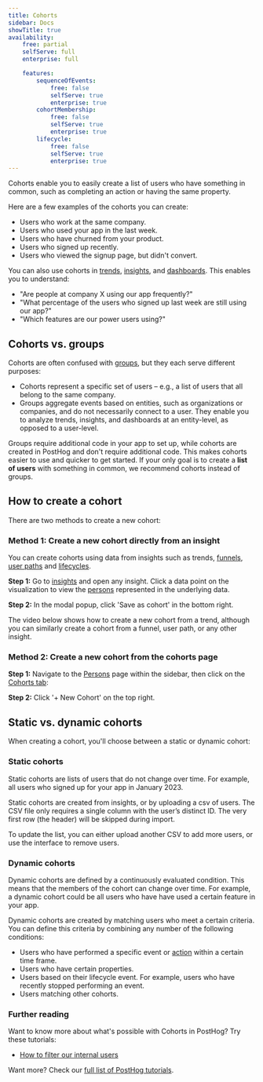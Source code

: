 ```yaml
---
title: Cohorts
sidebar: Docs
showTitle: true
availability:
    free: partial
    selfServe: full
    enterprise: full

    features:
        sequenceOfEvents:
            free: false
            selfServe: true
            enterprise: true
        cohortMembership:
            free: false
            selfServe: true
            enterprise: true
        lifecycle:
            free: false
            selfServe: true
            enterprise: true
---
```






Cohorts enable you to easily create a list of users who have something in common, such as completing an action or having the same property.

Here are a few examples of the cohorts you can create:

- Users who work at the same company.
- Users who used your app in the last week.
- Users who have churned from your product.
- Users who signed up recently.
- Users who viewed the signup page, but didn't convert.

You can also use cohorts in [trends](/docs/product-analytics/trends), [insights](/docs/product-analytics/insights), and [dashboards](/docs/product-analytics/dashboards). This enables you to understand:

- "Are people at company X using our app frequently?"
- "What percentage of the users who signed up last week are still using our app?"
- "Which features are our power users using?"

## Cohorts vs. groups

Cohorts are often confused with [groups](/docs/product-analytics/group-analytics), but they each serve different purposes:

- Cohorts represent a specific set of users – e.g., a list of users that all belong to the same company.
- Groups aggregate events based on entities, such as organizations or companies, and do not necessarily connect to a user. They enable you to analyze trends, insights, and dashboards at an entity-level, as opposed to a user-level.
 
Groups require additional code in your app to set up, while cohorts are created in PostHog and don't require additional code. This makes cohorts easier to use and quicker to get started. If your only goal is to create a **list of users** with something in common, we recommend cohorts instead of groups.

## How to create a cohort

There are two methods to create a new cohort:

### Method 1: Create a new cohort directly from an insight

You can create cohorts using data from insights such as trends, [funnels](/docs/product-analytics/funnels), [user paths](/docs/product-analytics/paths) and [lifecycles](/docs/product-analytics/lifecycle).

**Step 1:** Go to [insights](https://app.posthog.com/insights) and open any insight. Click a data point on the visualization to view the [persons](/docs/data/persons) represented in the underlying data.

**Step 2:** In the modal popup, click 'Save as cohort' in the bottom right.

The video below shows how to create a new cohort from a trend, although you can similarly create a cohort from a funnel, user path, or any other insight.

<ProductVideo
    videoLight={createCohortLight} 
    videoDark={createCohortDark}
    alt="How to create a cohort from a trend" 
    classes="rounded"
/>

### Method 2: Create a new cohort from the cohorts page

**Step 1:** Navigate to the [Persons](https://app.posthog.com/persons) page within the sidebar, then click on the [Cohorts tab](https://app.posthog.com/cohorts):

**Step 2:** Click '+ New Cohort' on the top right.

<ProductScreenshot
    imageLight={cohortsPageLight} 
    imageDark={cohortsPageDark}
    alt="left hand navigation for cohorts" 
    classes="rounded"
/>

## Static vs. dynamic cohorts

When creating a cohort, you'll choose between a static or dynamic cohort:

<ProductScreenshot
    imageLight={staticAndDynamicLight} 
    imageDark={staticAndDynamicDark}
    alt="two types of cohorts: static and dynamic" 
    classes="rounded"
/>

### Static cohorts
Static cohorts are lists of users that do not change over time. For example, all users who signed up for your app in January 2023. 

Static cohorts are created from insights, or by uploading a csv of users. The CSV file only requires a single column with the user’s distinct ID. The very first row (the header) will be skipped during import.

To update the list, you can either upload another CSV to add more users, or use the interface to remove users.

### Dynamic cohorts
Dynamic cohorts are defined by a continuously evaluated condition. This means that the members of the cohort can change over time. For example, a dynamic cohort could be all users who have have used a certain feature in your app.

Dynamic cohorts are created by matching users who meet a certain criteria. You can define this criteria by combining any number of the following conditions:

- Users who have performed a specific event or [action](/docs/user-guides/actions) within a certain time frame.
- Users who have certain properties.
- Users based on their lifecycle event. For example, users who have recently stopped performing an event.
- Users matching other cohorts.

<ProductScreenshot
    imageLight={createDynamicCohortsLight} 
    imageDark={createDynamicCohortsDark}
    alt="Different criteria options for creating a dynamic cohort" 
    classes="rounded"
/>



### Further reading

Want to know more about what's possible with Cohorts in PostHog? Try these tutorials:

-   [How to filter our internal users](/tutorials/filter-internal-users)

Want more? Check our [full list of PostHog tutorials](https://posthog.com/tutorials).
